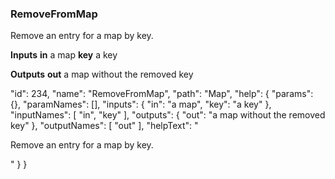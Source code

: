 ### RemoveFromMap

Remove an entry for a map by key.

**Inputs**
**in**
a map
**key**
a key


**Outputs**
**out**
a map without the removed key





  "id": 234,
  "name": "RemoveFromMap",
  "path": "Map",
  "help": {
    "params": {},
    "paramNames": [],
    "inputs": {
      "in": "a map",
      "key": "a key"
    },
    "inputNames": [
      "in",
      "key"
    ],
    "outputs": {
      "out": "a map without the removed key"
    },
    "outputNames": [
      "out"
    ],
    "helpText": "<p>Remove an entry for a map by key.</p>"
  }
}